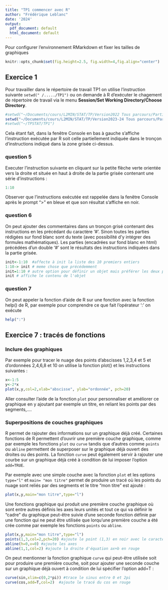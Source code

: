```yaml
---
title: "TP1 commencer avec R"
author: "Frédérique Leblanc"
date: '2024'
output:
  pdf_document: default
  html_document: default
---
```


Pour  configurer l'environnement RMarkdown et fixer les tailles de graphiques

```r
knitr::opts_chunk$set(fig.height=2.5, fig.width=4,fig.align="center")
```



## Exercice 1


Pour travailler dans le répertoire de travail TP1 on utilise l'instruction 
suivante $\texttt{setwd("~/...../TP1")}$  ou on demande à R d'exécuter le chagement de répertoire de travail via le menu **Session/Set Working Directory/Choose Directory**.

```r
#setwd("~/Documents/cours/L2MIN/STAT/TP/Version2022 Tous parcours/Partie1 Proba et Stat Desc. TP1_5/Scripts Solutions TP/Avant Seance")
setwd("~/Documents/cours/L2MIN/STAT/TP/Version2023-24 Tous parcours/Partie1 Proba et Stat Desc. TP1_5/Scripts Solutions TP/Avant Seance")
#setwd("~/TPSTAT/TP1")
```

Cela étant fait, dans la fenêtre Console en bas à gauche s'affiche l'instruction exécutée par R soit
celle partiellement indiquée dans le tronçon d'instructions indiqué dans la zone grisée ci-dessus.

### question 5

Executer l'instruction suivante en cliquant sur la petite flèche verte orientée vers la droite et située en haut à droite de la partie grisée contenant une série d'instructions :

```r
1:10
```

Observer que l'instructions exécutée est rappelée dans la fenêtre Console
après le prompt ">" en bleue et que son résultat s'affiche en noir.


### question 6

On peut ajouter des commentaires dans un tronçon grisé contenant des instructions en les précédant du caractère '#'. Sinon toutes les parties
rédigées sur fond blanc sont du texte (avec possibilité d'y intégrer des formules mathématiques). Les parties (encadrées sur fond blanc en html) précédées d'un double '#' sont le résultats des instructions indiquées dans la partie grisée.

```r
init<-1:10  #affecte à init la liste des 10 premiers entiers
1:10-> init # meme chose que précédemment
init=1:10 # autre option pour définir un objet mais préférer les deux premières
init # affiche le contenu de l'objet


```

### question 7

On peut appeler la fonction d'aide de R sur une fonction avec la fonction
help() de R, par exemple pour comprendre ce que fait l'opérateur ':' on exécute


```r
help(":")
```

## Exercice 7 : tracés de fonctions 

### Inclure des graphiques

Par exemple pour tracer le nuage des points d'abscisses 1,2,3,4 et 5
et d'ordonnées 2,4,6,8 et 10 on utilise la fonction plot() et les instructions
suivantes : 
```r
x<-1:5
y<-2*x
plot(x,y,col=2,xlab="abscisse", ylab="ordonnée", pch=20)
```

Aller consulter l'aide de la fonction $\texttt{plot}$ pour personnaliser
et améliorer ce graphique en y ajoutant par exemple un titre, en reliant les points par des segments,....

### Superpositions de couches graphiques

R permet de rajouter des informations sur un graphique déjà créé. Certaines fonctions de R permettent d'ouvrir une première couche graphique, comme par exemple les fonctions $\texttt{plot}$ ou $\texttt{curve}$ tandis que d'autres comme $\texttt{points}$ ou $\texttt{abline}$ permettent de superposer sur le graphique déjà ouvert des droites ou des points. La fonction $\texttt{curve}$
peut également servir à rajouter une courbe sur un graphique déjà créé à condition de lui imposer l'option $\texttt{add=TRUE}$.

 Par exemple avec une simple couche avec la fonction $\texttt{plot}$ et les options $\texttt{type="l"}$ et 
$\texttt{main= "mon titre"}$ permet de produire un tracé où les points du nuage sont reliés par des segments et le titre "mon titre" est ajouté :
```r
plot(x,y,main="mon titre",type="l")
```


Une fonctions graphique qui  produit une première couche graphique où sont entre autres définis les axes leurs unités et tout ce qui va définir le "cadre" du graphique peut-être suivie d'une seconde fonction définie par une fonction qui   ne peut être utilisée que lorqu'une première couche a été crée comme par exemple les fonctions $\texttt{points}$ ou $\texttt{abline}$.

```r
plot(x,y,main="mon titre",type="l")
points(1,3,col=2,pch=20) #ajoute le point (1,3) en noir avec le caractère n20
abline(h=0,v=0) #ajoute les axes
abline(1,1,col=2) #ajoute la droite d'équation ax+b en rouge
```

On peut mentionner la fonction graphique $\texttt{curve}$ qui peut-être utilisée
soit pour produire une première couche, soit pour ajouter une seconde couche sur un graphique déjà ouvert à condition de lui spécifier l'option add=T :

```r
curve(sin,xlim=c(0,2*pi)) #trace le sinus entre 0 et 2pi
curve(cos,add=T,col=2)  #ajoute le tracé du cos en rouge

```

